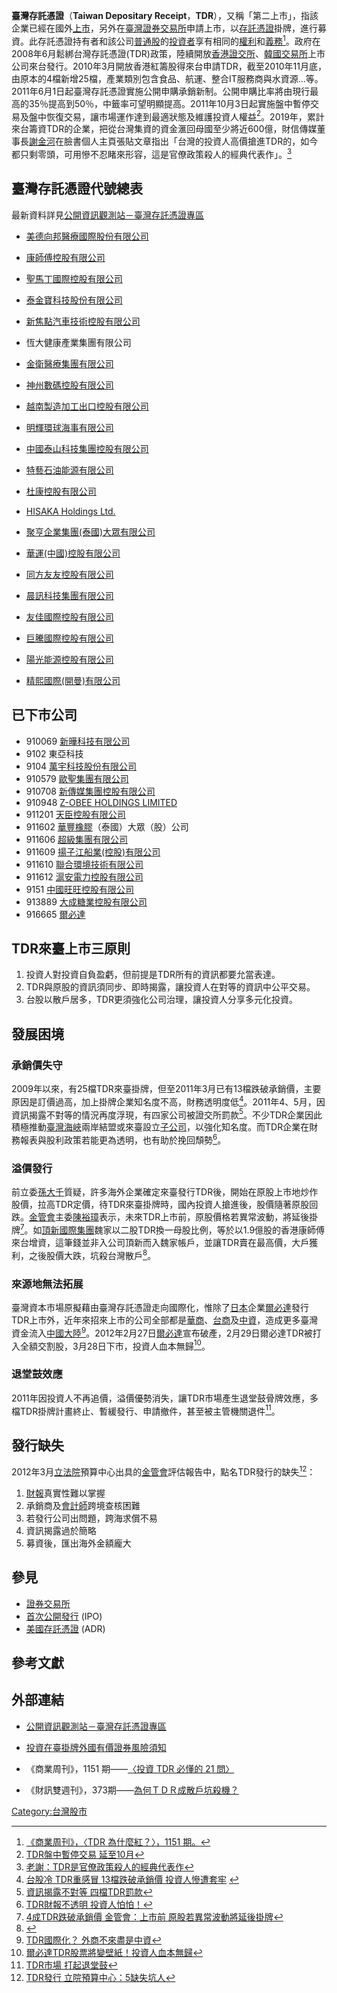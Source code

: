 '''臺灣存託憑證'''（'''Taiwan Depositary Receipt'''，'''TDR'''），又稱「第二上市」，指該企業已經在國外[[上市|上市]]，另外在[[臺灣證券交易所|臺灣證券交易所]]申請上市，以[[存託憑證|存託憑證]]掛牌，進行募資。此存託憑證持有者和該公司[[普通股|普通股]]的[[投資者|投資者]]享有相同的[[權利|權利]]和[[義務|義務]]<ref>[http://www.businessweekly.com.tw/webarticle.php?id=38672 《商業周刊》，〈TDR 為什麼紅？〉，1151 期。]</ref>。政府在2008年6月鬆綁台灣存託憑證(TDR)政策，陸續開放[[香港證交所|香港證交所]]、[[韓國交易所|韓國交易所]]上市公司來台發行。2010年3月開放香港紅籌股得來台申請TDR，截至2010年11月底，由原本的4檔新增25檔，產業類別包含食品、航運、整合IT服務商與水資源...等。2011年6月1日起臺灣存託憑證實施公開申購承銷新制。公開申購比率將由現行最高的35％提高到50％，中籤率可望明顯提高。2011年10月3日起實施盤中暫停交易及盤中恢復交易，讓市場運作達到最適狀態及維護投資人權益<ref>[http://money.udn.com/mag/report/storypage.jsp?f_ART_ID=237525 TDR盤中暫停交易 延至10月]{{dead link|date=2018年4月 |bot=InternetArchiveBot |fix-attempted=yes }}</ref>。2019年，累計來台籌資TDR的企業，把從台灣集資的資金滙回母國至少將近600億，財信傳媒董事長[[謝金河|謝金河]]在臉書個人主頁張貼文章指出「台灣的投資人高價搶進TDR的，如今都只剩零頭，可用慘不忍睹來形容，這是官僚政策殺人的經典代表作」。<ref>[https://ec.ltn.com.tw/article/breakingnews/2758740 老謝：TDR是官僚政策殺人的經典代表作]</ref>

==臺灣存託憑證代號總表==
最新資料詳見[http://mops.twse.com.tw/mops/web/t132sb05 公開資訊觀測站－臺灣存託憑證專區]
*{{twse2|9103}}[[美德向邦醫療國際股份有限公司|美德向邦醫療國際股份有限公司]]
*{{twse2|910322}}[[康師傅|康師傅控股有限公司]]
*{{twse2|910482}}[[聖馬丁國際控股有限公司|聖馬丁國際控股有限公司]]
*{{twse2|9105}}[[泰金寶科技股份有限公司|泰金寶科技股份有限公司]]
*{{twse2|9106}}[[新焦點汽車技術控股有限公司|新焦點汽車技術控股有限公司]]
*{{twse2|910708}}恆大健康產業集團有限公司
*{{twse2|910801}}[[金衛醫療集團有限公司|金衛醫療集團有限公司]]
*{{twse2|910861}}[[神州數碼|神州數碼控股有限公司]]
*{{twse2|9110}}[[越南製造加工出口|越南製造加工出口控股有限公司]]
*{{twse2|911608}}[[明輝環球海事有限公司|明輝環球海事有限公司]]
*{{twse2|911611}}[[中國泰山科技集團控股有限公司|中國泰山科技集團控股有限公司]]
*{{otc|911613}}[[特藝石油能源有限公司|特藝石油能源有限公司]]
*{{twse2|911616}}[[杜康控股有限公司|杜康控股有限公司]]
*{{twse2|911619}}[[HISAKA_Holdings_Ltd.|HISAKA Holdings Ltd.]]
*{{twse2|911622}}[[聚亨企業集團(泰國)大眾有限公司|聚亨企業集團(泰國)大眾有限公司]]
*{{twse2|911626}}[[華運(中國)控股有限公司|華運(中國)控股有限公司]]
*{{twse2|911868}}[[同方友友控股有限公司|同方友友控股有限公司]]
*{{twse2|912000}}[[晨訊科技集團有限公司|晨訊科技集團有限公司]]
*{{twse2|912398}}[[友佳國際控股有限公司|友佳國際控股有限公司]]
*{{twse2|9136}}[[巨騰國際控股有限公司|巨騰國際控股有限公司]]
*{{twse2|9157}}[[陽光能源|陽光能源控股有限公司]]	
*{{twse2|9188}}[[精熙國際(開曼)有限公司|精熙國際(開曼)有限公司]]

==已下市公司==
*910069 [[新曄科技有限公司|新曄科技有限公司]]
*9102 東亞科技
*9104 [[萬宇科技股份有限公司|萬宇科技股份有限公司]]
*910579 [[歐聖集團有限公司|歐聖集團有限公司]]
*910708 [[新傳媒集團控股有限公司|新傳媒集團控股有限公司]]
*910948 [[Z-OBEE_HOLDINGS_LIMITED|Z-OBEE HOLDINGS LIMITED]]
*911201 [[天臣控股有限公司|天臣控股有限公司]]
*911602 [[華豐橡膠|華豐橡膠]]（泰國）大眾（股）公司
*911606 [[超級集團有限公司|超級集團有限公司]]
*911609 [[揚子江船業(控股)有限公司|揚子江船業(控股)有限公司]]
*911610 [[聯合環境技術有限公司|聯合環境技術有限公司]]
*911612 [[滬安電力控股有限公司|滬安電力控股有限公司]]
*9151 [[中國旺旺控股有限公司|中國旺旺控股有限公司]]
*913889 [[大成糖業控股有限公司|大成糖業控股有限公司]]
*916665 [[爾必達|爾必達]]

==TDR來臺上市三原則==
#投資人對投資自負盈虧，但前提是TDR所有的資訊都要允當表達。
#TDR與原股的資訊須同步、即時揭露，讓投資人在對等的資訊中公平交易。
#台股以散戶居多，TDR更須強化公司治理，讓投資人分享多元化投資。

==發展困境==
===承銷價失守===
2009年以來，有25檔TDR來臺掛牌，但至2011年3月已有13檔跌破承銷價，主要原因是訂價過高，加上掛牌企業知名度不高，財務透明度低<ref>[http://news.cnyes.com/Content/20110313/KDVLTCG4VD6F6.shtml 台股冷 TDR重感冒 13檔跌破承銷價 投資人慘遭套牢] {{webarchive|url=https://web.archive.org/web/20110314055624/http://news.cnyes.com/content/20110313/KDVLTCG4VD6F6.shtml |date=2011-03-14 }}</ref>。2011年4、5月，因資訊揭露不對等的情況再度浮現，有四家公司被證交所罰款<ref>[http://www.libertytimes.com.tw/2011/new/may/15/today-e5.htm 資訊揭露不對等 四檔TDR罰款]</ref>。不少TDR企業因此積極推動[[臺灣海峽|臺灣海峽]]兩岸結盟或來臺設立[[子公司|子公司]]，以強化知名度。而TDR企業在財務報表與股利政策若能更為透明，也有助於挽回頹勢<ref>[http://udn.com/NEWS/STOCK/STO2/6310672.shtml TDR財報不透明 投資人怕怕！]</ref>。

===溢價發行===
前立委[[孫大千|孫大千]]質疑，許多海外企業確定來臺發行TDR後，開始在原股上市地炒作股價，拉高TDR定價，待TDR來臺掛牌時，國內投資人搶進後，股價隨著原股回跌。[[金管會|金管會]]主委[[陳裕璋|陳裕璋]]表示，未來TDR上市前，原股價格若異常波動，將延後掛牌<ref>[http://news.cnyes.com/Content/20101227/KCDIL8FMOX1AE.shtml 4成TDR跌破承銷價 金管會：上市前 原股若異常波動將延後掛牌]</ref>。如[[頂新國際集團|頂新國際集團]]魏家以二股TDR換一母股比例，等於以1.9億股的香港康師傅來台增資，這筆錢並非入公司頂新而入魏家帳戶，並讓TDR賣在最高價，大戶獲利，之後股價大跌，坑殺台灣散戶<ref>{{Cite news|url=http://mag.nownews.com/article.php?mag=1-28-5795|title=為何ＴＤＲ成散戶坑殺機？|author=尚清林|language=zh-tw|publisher=《財訊》|date=2011-05|accessdate=2014-10-13}}{{dead link|date=2018年1月 |bot=InternetArchiveBot |fix-attempted=yes }}</ref>。

===來源地無法拓展===
臺灣資本市場原擬藉由臺灣存託憑證走向國際化，惟除了[[日本|日本]]企業[[爾必達|爾必達]]發行TDR上市外，近年來招來上市的公司全部都是[[華資|華商]]、[[台商|台商]]及[[中資|中資]]，造成更多臺灣資金流入[[中國大陸|中國大陸]]<ref>[http://www.libertytimes.com.tw/2011/new/feb/27/today-e5.htm TDR國際化？ 外商不來盡是中資]</ref>。2012年2月27日[[爾必達|爾必達]]宣布破產，2月29日爾必達TDR被打入全額交割股，3月28日下市，投資人血本無歸<ref>[http://news.cnyes.com/Content/20120229/KFINDCJGI5H02.shtml 爾必達TDR股票將變壁紙！投資人血本無歸]</ref>。

===退堂鼓效應===
2011年因投資人不再追價，溢價優勢消失，讓TDR市場產生退堂鼓骨牌效應，多檔TDR掛牌計畫終止、暫緩發行、申請撤件，甚至被主管機關退件<ref>[http://udn.com/NEWS/STOCK/STO2/6436132.shtml TDR市場 打起退堂鼓]</ref>。

==發行缺失==
2012年3月[[立法院|立法院]]預算中心出具的[[金管會|金管會]]評估報告中，點名TDR發行的缺失<ref>[http://www.libertytimes.com.tw/2012/new/mar/25/today-t3.htm?Slots=T TDR發行 立院預算中心：5缺失坑人]</ref>：
#[[財報|財報]]真實性難以掌握
#承銷商及[[會計師|會計師]]跨境查核困難
#若發行公司出問題，跨海求償不易
#資訊揭露過於簡略
#募資後，匯出海外金額龐大

==參見==
*[[證券交易所|證券交易所]]
*[[首次公開募股|首次公開發行]] (IPO)
*[[美國存託憑證|美國存託憑證]] (ADR)

==參考文獻==
{{reflist}}

== 外部連結 ==
*{{zh-tw}}[http://mops.twse.com.tw/mops/web/t132sb05 公開資訊觀測站－臺灣存託憑證專區]
*{{zh-tw}}[http://www.twse.com.tw/ch/investor/investor_library/manual/201005/%AD%B7%C0I%B6%B7%AA%BE%A4%E2%A5U0312_72_17317898.pdf 投資在臺掛牌外國有價證券風險須知]{{dead link|date=2018年4月 |bot=InternetArchiveBot |fix-attempted=yes }}
*{{zh-tw}}《商業周刊》，1151 期——[http://www.businessweekly.com.tw/webarticle.php?id=38673 〈投資 TDR 必懂的 21 問〉]
*{{zh-tw}}《財訊雙週刊》，373期——[http://monthly.wealth.com.tw/index2.aspx?f=301&id=1709&p=1 為何ＴＤＲ成散戶坑殺機？]{{dead link|date=2018年4月 |bot=InternetArchiveBot |fix-attempted=yes }}
[[Category:台灣股市|Category:台灣股市]]